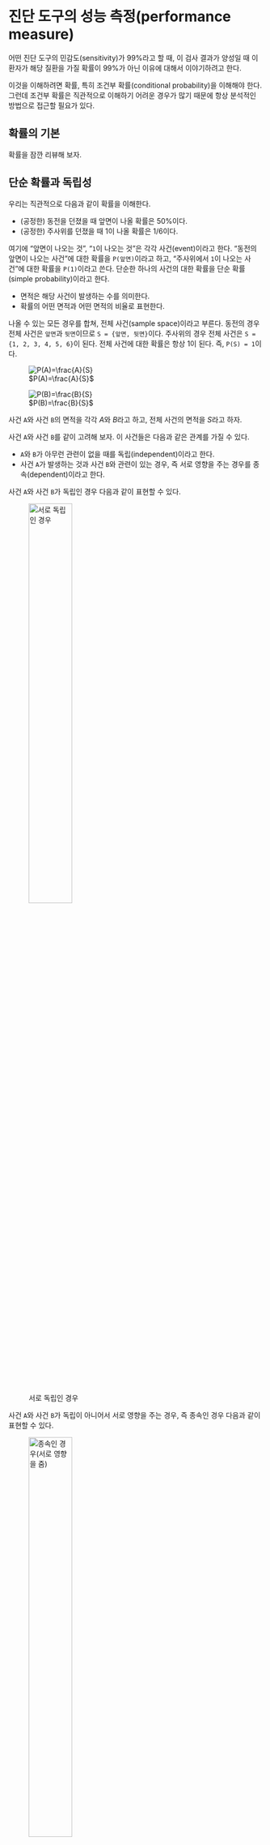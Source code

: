 # 진단 도구의 성능 측정([performance measure]{.style-text font-weight="bold" color="#023FA5"}) {#sec-diagnostic}

어떤 진단 도구의 민감도(sensitivity)가 99%라고 할 때, 이 검사 결과가 양성일 때 이 환자가 해당 질환을 가질 확률이 99%가 아닌 이유에 대해서 이야기하려고 한다. 

이것을 이해하려면 확률, 특히 조건부 확률(conditional probability)을 이해해야 한다. 그런데 조건부 확률은 직관적으로 이해하기 어려운 경우가 많기 때문에 항상 분석적인 방법으로 접근할 필요가 있다. 

## 확률의 기본 

확률을 잠깐 리뷰해 보자.

## 단순 확률과 독립성

우리는 직관적으로 다음과 같이 확률을 이해한다.

- (공정한) 동전을 던졌을 때 앞면이 나올 확률은 50%이다.
- (공정한) 주사위를 던졌을 때 1이 나올 확률은 1/6이다.


여기에 "앞면이 나오는 것", "`1`이 나오는 것"은 각각 사건(event)이라고 한다. "동전의 앞면이 나오는 사건"에 대한 확률을 `P(앞면)`이라고 하고, "주사위에서 `1`이 나오는 사건"에 대한 확률을 `P(1)`이라고 쓴다. 단순한 하나의 사건의 대한 확률을 단순 확률(simple probability)이라고 한다.

::: {.callout-caution}
- 면적은 해당 사건이 발생하는 수를 의미한다. 
- 확률의 어떤 면적과 어떤 면적의 비율로 표현한다.
:::


나올 수 있는 모든 경우를 합쳐, 전체 사건(sample space)이라고 부른다. 동전의 경우 전체 사건은 `앞면`과 `뒷면`이므로 `S = {앞면, 뒷면}`이다. 주사위의 경우 전체 사건은 `S = {1, 2, 3, 4, 5, 6}`이 된다. 전체 사건에 대한 확률은 항상 1이 된다. 즉, `P(S) = 1`이다.


::: {#fig-two-p layout-ncol=2}
![$P(A)=\frac{A}{S}$](images/P-A.png)

![$P(B)=\frac{B}{S}$](images/P-B.png)

사건 `A`와 사건 `B`의 면적을 각각 $A$와 $B$라고 하고, 전체 사건의 면적을 $S$라고 하자.
:::


사건 `A`와 사건 `B`를 같이 고려해 보자. 이 사건들은 다음과 같은 관계를 가질 수 있다.

- `A`와 `B`가 아무런 관련이 없을 때를 독립(independent)이라고 한다. 
- 사건 `A`가 발생하는 것과 사건 `B`와 관련이 있는 경우, 즉 서로 영향을 주는 경우를 종속(dependent)이라고 한다. 


사건 `A`와 사건 `B`가 독립인 경우 다음과 같이 표현할 수 있다.

![서로 독립인 경우](images/independent.png){#fig-independent-p fig-align="center" width="45%"}


사건 `A`와 사건 `B`가 독립이 아니어서 서로 영향을 주는 경우, 즉 종속인 경우 다음과 같이 표현할 수 있다.

![종속인 경우(서로 영향을 줌)](images/dependent.png){#fig-dependent-p fig-align="center" width="45%"}

## 조건부 확률 

우리는 때론 어떤 사건이 발생했다는 정보를 이미 알고 있는 경우가 있다. 이런 정보에 바탕을 두고 다른 사건이 발생할 확률을 조건부 확률(conditional probability)이라고 한다. 예를 들어, 어떤 사람의 진단 검사 결과가 양성이라고 할 때, 이 환자가 실제로 질병을 가지고 있을 확률을 알고 싶다면 조건부 확률을 사용해야 한다. 반대로 민감도의 개념을 보면, 어떤 질병을 가지고 있는 환자(이미 알고 있는 정보)가 진단 검사 결과가 양성이 나올 확률이다. 이 역시도 조건부 확률이다.


![조건부 확률의 틀](images/conditional-probability.png){#fig-conditional-p fig-align="center" width="45%"}


- 사건 `A`가 발생했다는 정보가 주어졌을 때, 사건 `B`가 발생할 확률을  $P(B|A)$라고 쓴다. 이때 $P(B|A)$는 "사건 `A`가 발생한 조건 하에서 사건 `B`가 발생할 확률"이라고 읽는다. 

- 반대로 사건 `B`가 발생했다는 정보가 주어졌을 때, 사건 `A`가 발생할 확률은 $P(A|B)$라고 쓴다. 이때 $P(A|B)$는 "사건 `B`가 발생한 조건 하에서 사건 `A`가 발생할 확률"이라고 읽는다. 

즉, `|` 다음에 이미 알고 있는 사건이 온다. 그 이미는 사건 공간이 주어진 상태에서 다른 사건의 확률을 보는 것이다. 다음은 조건부 확률을 그림으로 표현해 본 것이다. "C"라는 사건은 "사건 `A`와 `B`가 모두 발생한 사건"이라고 하자. 그림에서 보는 바와 같이 일반적으로 `P(A|B)`와 `P(B|A)`는 서로 다르다.


![조건부 확률: P(A|B)와 P(B|A)는 다른 경우가 더 많다.](images/cond-A-B.png){#fig-cond-A-B fig-align="center" width="45%"}


따라서 어떤 환자에서 진단 검사가 양성일 확률과 진단 검사가 양성일 때 환자가 실제로 질병을 가지고 있을 확률은 다음과 같이 서로 다르다. 

- 질병이 있을 때 검사가 양성일 확률: $P(양성|질병)$
- 진단 검사가 양성일 때 환자가 실제로 질병을 가지고 있을 확률: $P(질병|양성)$

## 결합 확률(joint probability)과 베이즈의 정리(Bayes' theorem)

앞에서 사건 `C`는 "사건 `A`와 `B`가 모두 발생한 사건"이라고 했다. 이때 사건 `C`의 확률을 결합 확률(joint probability)라고 하고, $P(A,B)$, $P(A \cap B)$, 또는 $P(A \text{ and } B)$ 등으로 표현한다. 이 확률을 그림으로 표현하면 다음과 같다.


![결합 확률=$\frac{C}{S}$](images/joint.png){#fig-jointy fig-align="center" width="45%"}

결합 확률과 조건부 확률의 관계를 살펴 보자. 먼저  `P(B|A)`와 관계를 볼 것이다.

![이 문제를 도형으로 풀어보자.](images/quiz-A.png){#fig-quiz-A fig-align="center" width="45%"}

정답은 아래와 같다. 즉,  $P(A,B) = P(B|A) \times P(A)$이다.

![그림을 보면 P(A, B) = P(B|A) X P(A)임을 알 수 있다.](images/A-answer.png){#fig-quiz-A-answer fig-align="center" width="75%"}

다음은 `P(A|B)`와 관계를 보자. 위에서 `A`를 `B`로 바꾸기면 하면 될 것이다. 수식으로 표현하면 $P(A, B) = P(A|B) \times P(B)$이다. 

![그림을 보면 P(A, B) = P(A|B) X P(B)임도 알 수 있다.](images/quiz-B.png){#fig-quiz-B fig-align="center" width="75%"}

위해서 결합 확률을 2가지 방법으로 표현할 수 있음을 보았다. 따라서 결합 확률은 다음과 같이 표현할 수 있다.

$$
P(A,B) = P(B|A) \times P(A) = P(A|B) \times P(B)
$$

그래서 조건부 확률은 다음과 같이 표현할 수 있다.

$$
P(A|B) =  \frac{P(B|A) \times P(A)}{P(B)}
$$


굳이 위 그림으로 표현하면 다음과 같다.

![](images/bayes.png){#fig-bayes fig-align="center" width="50%"}

또는 다음과 같이 표현할 수도 있다.

$$
P(B|A)  = \frac{P(A|B) \times P(B)}{P(A)}
$$

이것을 베이즈의 정리(Bayes' theorem)라고 한다.

그리고 어떤 사건의 확률은 전체 사건의 확률의 합으로 표현할 수 있다. 즉,

$$
P(A) = P(A|B) \times P(B) + P(A|\neg B) \times P(\neg B)
$$
여기서 $\neg B$는 사건 `B`가 발생하지 않는 사건을 의미한다. 

그림으로 표현하면 다음과 같다. 

![A의 입장에서 B랑 엮이는 부분과 B랑 엮이지 않는 부분을 합한 것이 된다.](images/P-A-conditional.png){#fig-P-A-conditional fig-align="center" width="80%"}

## 진단 도구의 민감도와 특이도 

처음의 예로 돌아가서, 민감도가 99%인 검사 도구로 시행한 검사가 양성이었을 때, 이 환자가 실제로 질병을 가지고 있을 확률이 99%가 아닌 이유를 이해해 보자. 

- 민감도: $P(양성|질병)$ = 99%
- 구하려고 하는 값: $P(질병|양성)$, 따라서 우리는 민감도라는 정보만 가지고 이 값을 구할 수 없다. `P(질병)`과 $P(양성|\neg 질병)$이라는 추가 정보가 필요한데, 이것은 진단 도구의 특이도(specificity)와 관련이 있다. `P(질병)`은 질병이 있는 환자의 비율로 유병률(prevalence)이라고도 한다.

::: {.callout-note}
다음은 ChatGPT가 작성해 준 내용이다.
:::

진단 도구의 민감도(sensitivity)와 특이도(specificity)를 이해하기 위해, 다음과 같은 상황을 가정해 보자.

- 어떤 질병이 있고, 이 질병을 진단하기 위한 진단 도구가 있다.
- 이 진단 도구의 민감도는 99%이다. 즉, 질병이 있는 환자에서 진단 도구가 양성으로 나올 확률은 99%이다.
- 이 진단 도구의 특이도는 95%이다. 즉, 질병이 없는 환자에서 진단 도구가 음성으로 나올 확률은 95%이다.
- 이 질병은 전체 인구의 1%가 가지고 있다. 즉, 질병이 있는 환자의 비율은 1%이다. 

이제 이 진단 도구를 사용한 검사가 양성으로 나왔을 때, 이 환자가 실제로 질병을 가지고 있을 확률을 계산해 보자.
먼저, 다음과 같이 사건을 정의하자.

- `A`: 환자가 질병을 가지고 있다.
- `B`: 진단 도구가 양성으로 나왔다.

이때, 다음과 같은 확률을 구할 수 있다.

- `P(A)`: 환자가 질병을 가지고 있을 확률 = 1%
- `P(B|A)`: 환자가 질병을 가지고 있을 때 진단 도구가 양성으로 나올 확률 = 99%
- `P(B|\neg A)`: 환자가 질병을 가지고 있지 않을 때 진단 도구가 양성으로 나올 확률 = 5% (즉, 특이도가 95%이므로 음성으로 나올 확률은 5%이다.)

이제, `P(A|B)`를 구하기 위해 베이즈의 정리를 사용하자.

$$
P(A|B) = \frac{P(B|A) \times P(A)}{P(B)}
$$
먼저 `P(B)`를 구해야 한다. `P(B)`는 다음과 같이 계산할 수 있다.
$$
P(B) = P(B|A) \times P(A) + P(B|\neg A) \times P(\neg A)
$$

여기서 $P(\neg A)$는 환자가 질병을 가지고 있지 않을 확률로, 99%이다. 따라서 `P(B)`는 다음과 같이 계산할 수 있다.
$$
P(B) = P(B|A) \times P(A) + P(B|\neg A) \times P(\neg A)
$$
$$
P(B) = 0.99 \times 0.01 + 0.05 \times 0.99
$$
$$
P(B) = 0.0099 + 0.0495 = 0.0594
$$
이제 `P(A|B)`를 구할 수 있다.
$$
P(A|B) = \frac{P(B|A) \times P(A)}{P(B)} = \frac{0.99 \times 0.01}{0.0594} \approx 0.1667
$$
즉, 진단 도구가 양성으로 나왔을 때, 이 환자가 실제로 질병을 가지고 있을 확률은 약 16.67%이다.

이것을 양성 예측도(Positive Predictive Value, PPV)라고 한다. 양성 예측도는 진단 도구가 양성으로 나왔을 때, 환자가 실제로 질병을 가지고 있을 확률을 의미한다.

## 혼동행렬(Confusion Matrix)

진단 도구의 성능을 평가할 때, 혼동 행렬(confusion matrix)을 사용한다. 

|            | 검사 양성 (Positive) | 검사 음성 (Negative) |
|------------|-----------------|-----------------|
| 질병 양성 (Positive) | True Positive (TP) | False Negative (FN) |
| 질병 음성 (Negative) | False Positive (FP) | True Negative (TN) |


::: {.callout-caution}
Confusion matrix에서 각 칸에 들어가는 값은 카운트(count)라는 사실을 잊지 않아야 한다. 즉, 각 칸에 들어가는 값은 해당 조건을 만족하는 환자의 수를 의미한다. 예를 들어, `TP`는 질병이 있는 환자 중에서 검사 결과가 양성인 환자의 수를 의미한다. 만약 Sensitivity를 99%라고 했을 때 TP에 0.99, FN에 0.1 등으로 입력했을 것은 잘못된 것이다. 개수를 세서 입력해서 한다.
:::

이 혼돈 행렬을 사용하여 진단 도구의 민감도와 특이도를 계산할 수 있다.

- 민감도(Sensitivity): $P(양성|질병) = \frac{TP}{TP + FN}$


![민감도: 질병이 있는 사람에서 검사가 양성일 확률](images/sensitivity.png){#fig-sensitivity fig-align="center" width="80%"}


- 특이도(Specificity): $P(음성|\neg 질병) = \frac{TN}{TN + FP}$

![특이도: 질병이 없는 사람에서 검사가 음성일 확률](images/cal-specificity.png){#fig-cal-specificity fig-align="center" width="80%"}


예를 들어, 다음과 같은 혼동 행렬이 있다고 가정해 보자.

|            | 검사 양성 (Positive) | 검사 음성 (Negative) |
|------------|-----------------|-----------------|
| 질병 양성 (Positive) | 90              | 10              |
| 질병 음성 (Negative) | 5               | 95              |

이 경우 민감도와 특이도는 다음과 같다.

- 민감도: $P(양성|질병) = \frac{90}{90 + 10} = 0.9$ (90%)
- 특이도: $P(음성|\neg 질병) = \frac{95}{95 + 5} = 0.95$ (95%)

양성 예측도(Positive Predictive Value, PPV)와 음성 예측도(Negative Predictive Value, NPV)도 혼동 행렬을 사용하여 계산할 수 있다.

- 양성 예측도(PPV): $P(질병|양성) = \frac{TP}{TP + FP}$

![양성 예측도: 검사가 양성일 때 질병이 있을 확률](images/ppv.png){#fig-ppv fig-align="center" width="80%"}

위 예에서는 양성 예측도는 다음과 같이 계산된다.
$$
PPV = \frac{90}{90 + 5} = \frac{90}{95} \approx 0.9474
$$


- 음성 예측도(NPV): $P(\neg 질병|음성) = \frac{TN}{TN + FN}$

![음성 예측도: 검사가 음성일 때 질병이 없을 확률](images/npv.png){#fig-npv fig-align="center" width="80%"}

위 예에서는 음성 예측도는 다음과 같이 계산된다.

$$
NPV = \frac{95}{95 + 10} = \frac{95}{105} \approx 0.9048 
$$

::: {.callout-note}
이 경우 양성 예측도가 약 94.74%로 나왔는데 이전 절에서 계산한 16.67%와는 차이가 있다. 이런 차이는 유병률과 관련이 있다. 이번 경우에는 질병이 있는 군이 100명, 없는 군이 100명으로 유병률이 50%인 반면, 이전 예에서는 질병이 있는 군이 1명, 없는 군이 99명으로 유병률이 1%였다. 유병률이 높으면 양성 예측도가 높아지고, 유병률이 낮으면 양성 예측도가 낮아진다. 
:::

### 혼동 행렬로 다시 풀기

앞에서 베이즈 정리를 사용하여 양성 예측도를 구했는데, 이번에는 혼동 행렬을 사용하여 풀어 보자.

먼저 혼동 행렬을 그린다. 전체가 10,000명이라고 가정하자. 

![혼동 행렬을 그린다.](images/t-start.png){#fig-t-start fig-align="center" width="50%"}

유병률이 1%라고 했으므로, 질병이 있는 환자는 100명, 없는 환자는 9,900명이다.

![유병률이 1%](images/prevalence.png){#fig-prevalence fig-align="center" width="50%"}

민감도가 99%라고 했으므로, 질병이 있는 환자 100명 중 99명이 양성으로 나올 것이다. 없는 환자 1명은 음성으로 나온다.

![민감도가 99%](images/with-sen.png){#fig-with-sen fig-align="center" width="50%"}

특이도가 95%라고 했으므로, 질병이 없는 환자 9,900명 중 9,405명이 음성으로 나온다. 양성으로 나온 환자는 495명이다.

![특이도가 95%](images/with-spe.png){#fig-wihspec fig-align="center" width="50%"}

이렇게 해서 혼동 행렬이 완성되었다. 이제 양성 예측도를 구할 수 있다.

$$
\frac{99}{99 + 495} = \frac{99}{594} \approx 0.1667
$$

## 혼돈 행렬에서 구할 수 있는 다른 지표들 

혼동 행렬을 사용하여 수많은 지표들이 많들 수 있다. 여기 그걸들을 다 언급할 필요는 없을 것이다. 공식을 보고 그 의미를 이해는 데 초점을 맞출 필요가 있다.

|            | 검사 양성 (Positive) | 검사 음성 (Negative) |
|------------|-----------------|-----------------|
| 질병 양성 (Positive) | True Positive (TP) | False Negative (FN) |
| 질병 음성 (Negative) | False Positive (FP) | True Negative (TN) |


- 정확도(Accuracy): 전체 환자 중에서 진단 도구가 올바르게 진단한 환자의 비율이다. 그러니가 분모는 전체가 되고, 분자에는 제대로 맞춘 환자 수가 온다. 
  $$Accuracy = \frac{TP + TN}{TP + TN + FP + FN}$$

다음은 우도비(Likelihood Ratio)이다. 우도비는 진단 도구의 성능을 평가하는 데 사용된다. 양성 우도비와 음성 우도비가 있다. 양성 우도비의 공식을 보면 질병이 있는 환자와 없는 환자에서 **검사가 양성**일 확률의 비율을 나타낸다. 음성 우도비는 질병이 있는 환자와 없는 환자에서 **검사가 음성**일 확률의 비율을 나타낸다. 양성 우도비가 높으면 진단 도구가 양성 결과를 잘 식별한다는 의미이고, 음성 우도비가 낮으면 음성 결과를 잘 식별한다는 의미이다. 여러 검사법을 비교하여 채택하거나 배제할 때 유용하다.

- 양성 우도비(Positive Likelihood Ratio, LR+): $LR+ = \frac{P(양성|질병)}{P(양성|\neg 질병)} = \frac{TP/(TP + FN)}{FP/(FP + TN)}$

- 음성 우도비(Negative Likelihood Ratio, LR-): $LR- = \frac{P(음성|질병)}{P(음성|\neg 질병)} = \frac{FN/(TP + FN)}{TN/(FP + TN)}$

이것을 sensitivity와 specificity로 표시할 수도 있다. 

- 양성 우도비: $LR+ = \frac{Sensitivity}{1 - Specificity} = \frac{TP/(TP + FN)}{FP/(FP + TN)}$

- 음성 우도비: $LR- = \frac{1 - Sensitivity}{Specificity} = \frac{FN/(TP + FN)}{TN/(FP + TN)}$

이외에도 다양한 지표들이 있다. 의료인들인 경우 혼돈 행렬을 진단 도구에 대해서 주로 사용하는데, 실은 이런 지표들은 머신러닝 등 AI 분야에서도 널리 사용된다. 그 의미는 거의 동일하다. 

## ROC(Receiver Operating Characteristic) Curve

ROC 커브는 진단 도구의 민감도와 특이도를 시각적으로 나타낸 것이다. 

![ROC: 민감도와 특이도 사이의 관계를 보는 그래프를 만들 수 있다.](images/roc-basic.png){#fig-roc-basic fig-align="center" width="80%"}

- y축(True Positive Rate): 민감도 
- x축(False Positive Rate): 1 - 특이도 

일반적으로 기준을 강화하면 민감도는 높아지고, 특이도는 낮아진다. 즉, 민감도와 특이도 사이의 트레이드오프(trade-off)가 있다. ROC 커브는 이 트레이드오프를 시각적으로 나타낸 것이다.

ROC 커브는 기준(threshold, 역치)를 변화시키면서, 각 역치에서의 민감도와 특이도를 계산하여 그래프를 만든다. 민감도와 특이도 값을 그대로 사용하는 대신 보통 x축에는 `1 - 특이도(1 - Specificity)`를 사용하여 ROC 커브를 그린다. 그렇지만 반드시 그런 것은 아니다. `pROC` R 패키지와 같은 경우에는 x축에 `특이도(Specificity)`를 사용하는데, 0에서 1(100%)로 증가하는 것이 아니라, 1(100%)에서 0으로 감소하는 형태로 표현한다. 같은 의미이고, 단지 표현 방식이 다를 뿐이다.

그리고 이 곡선 아래의 면적(AUC, Area Under the Curve)은 진단 도구의 성능을 평가하는 데 사용된다. AUC가 1에 가까울수록 진단 도구의 성능이 우수하다는 것을 의미한다. AUC가 0.5이면 무작위로 선택한 것과 같다는 의미이다.

::: {#fig-two-rocs layout-ncol=2}
![1-specificity](images/roc-curve.png)

![specificity](images/roc-spec.png)

ROC 커브는 민감도와 특이도 사이의 관계를 시각적으로 나타낸 것이다. ROC 커브 아래 면적(AUC, Area Under the Curve)은 진단 도구의 성능을 평가하는 데 사용된다. AUC가 1에 가까울수록 진단 도구의 성능이 우수하다는 것을 의미한다.
:::

## R 패키지 

`pROC` 패키지를 사용하여 ROC 커브를 그릴 수 있다. 다음은 `pROC` 패키지를 사용하여 ROC 커브를 그리는 예시 코드이다. 앞에서 설명했듯이 이 패키지는 `100%에서 0으로 감소하는 특이도를 x축`으로 사용한다.

```r
#| message: false
library(pROC)
data(aSAH, package = "pROC")
roc_obj <- roc(aSAH$outcome, aSAH$s100b)
plot(roc_obj, main = "ROC Curve", col = "blue", lwd = 2)
auc_value <- auc(roc_obj)
auc_value
```

## 정리 

여기서는 조건부 확률과 결합 확률을 이해하고, 베이즈의 정리를 통해 진단 도구의 민감도와 특이도를 이해하는 법을 설명했다. 관련된 혼돈 행렬과 그 사용법, ROC 커브와 AUC에 대해서도 설명했다.